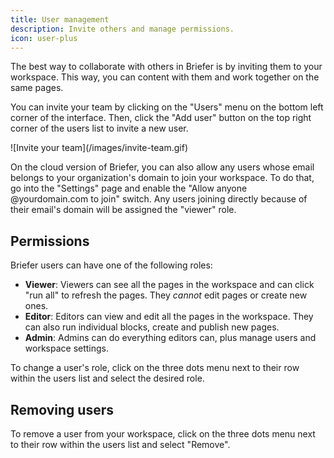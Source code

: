 ```yaml
---
title: User management
description: Invite others and manage permissions.
icon: user-plus
---
```


The best way to collaborate with others in Briefer is by inviting them to your workspace. This way, you can content with them and work together on the same pages.

You can invite your team by clicking on the "Users" menu on the bottom left corner of the interface. Then, click the "Add user" button on the top right corner of the users list to invite a new user.

<Frame caption="Inviting your team">
![Invite your team](/images/invite-team.gif)
</Frame>

<Tip>On the cloud version of Briefer, you can also allow any users whose email belongs to your organization's domain to join your workspace. To do that, go into the "Settings" page and enable the "Allow anyone @yourdomain.com to join" switch. Any users joining directly because of their email's domain will be assigned the "viewer" role.</Tip>

## Permissions

Briefer users can have one of the following roles:

- **Viewer**: Viewers can see all the pages in the workspace and can click "run all" to refresh the pages. They _cannot_ edit pages or create new ones.
- **Editor**: Editors can view and edit all the pages in the workspace. They can also run individual blocks, create and publish new pages.
- **Admin**: Admins can do everything editors can, plus manage users and workspace settings.

To change a user's role, click on the three dots menu next to their row within the users list and select the desired role.

## Removing users

To remove a user from your workspace, click on the three dots menu next to their row within the users list and select "Remove".
